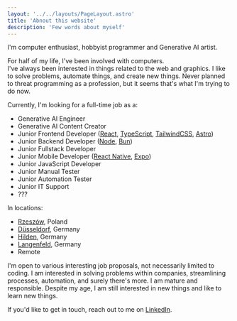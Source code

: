 ```yaml
---
layout: '../../layouts/PageLayout.astro'
title: 'Abnout this website'
description: 'Few words about myself'
---
```


<span className='text-2xl'>I'm computer enthusiast, hobbyist programmer and Generative AI artist.</span>

For half of my life, I've been involved with computers.  
I've always been interested in things related to the web and graphics.
I like to solve problems, automate things, and create new things.
Never planned to threat programming as a profession, but it seems that's what I'm trying to do now. 

Currently, I'm looking for a full-time job as a:
- Generative AI Engineer
- Generative AI Content Creator
- <span className='op-50'>Junior</span> Frontend Developer ([React](https://react.dev/), [TypeScript](https://www.typescriptlang.org/), [TailwindCSS](https://tailwindcss.com/), [Astro](https://astro.build/))
- <span className='op-50'>Junior</span> Backend Developer ([Node](https://nodejs.org/en), [Bun](https://bun.sh/))
- <span className='op-50'>Junior</span> Fullstack Developer
- <span className='op-50'>Junior</span> Mobile Developer ([React Native](https://reactnative.dev/), [Expo](https://docs.expo.dev/))
- <span className='op-50'>Junior</span> JavaScript Developer
- <span className='op-50'>Junior</span> Manual Tester
- <span className='op-50'>Junior</span> Automation Tester
- <span className='op-50'>Junior</span> IT Support
- ???

In locations:
- [Rzeszów](https://www.openstreetmap.org/#map=14/50.03719/22.00613), Poland
- [Düsseldorf](https://www.openstreetmap.org/#map=13/51.22334/6.78148), Germany
- [Hilden](https://www.openstreetmap.org/#map=14/51.16788/6.92800), Germany
- [Langenfeld](https://www.openstreetmap.org/#map=13/51.09846/6.93460), Germany
- Remote

I'm open to various interesting job proposals, not necessarily limited to coding. I am interested in solving problems within companies, streamlining processes, automation, and surely there's more. I am mature and responsible. Despite my age, I am still interested in new things and like to learn new things. 

If you'd like to get in touch, reach out to me on [LinkedIn](https://www.linkedin.com/in/wasowsky/).
